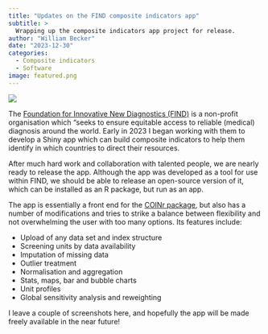 ```yaml
---
title: "Updates on the FIND composite indicators app"
subtitle: >
  Wrapping up the composite indicators app project for release.
author: "William Becker"
date: "2023-12-30"
categories: 
  - Composite indicators
  - Software
image: featured.png
---
```


![](featured.png)

The [Foundation for Innovative New Diagnostics (FIND)](https://www.finddx.org/) is a non-profit organisation which “seeks to ensure equitable access to reliable (medical) diagnosis around the world. Early in 2023 I began working with them to develop a Shiny app which can build composite indicators to help them identify in which countries to direct their resources.

After much hard work and collaboration with talented people, we are nearly ready to release the app. Although the app was developed as a tool for use within FIND, we should be able to release an open-source version of it, which can be installed as an R package, but run as an app.

The app is essentially a front end for the [COINr package](https://bluefoxr.github.io/COINr/), but also has a number of modifications and tries to strike a balance between flexibility and not overwhelming the user with too many options. Its features include:

- Upload of any data set and index structure
- Screening units by data availability
- Imputation of missing data
- Outlier treatment
- Normalisation and aggregation
- Stats, maps, bar and bubble charts
- Unit profiles
- Global sensitivity analysis and reweighting

I leave a couple of screenshots here, and hopefully the app will be made freely available in the near future!
